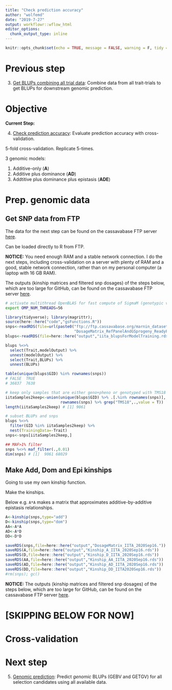 ```yaml
---
title: "Check prediction accuracy"
author: "wolfemd"
date: "2019-7-27"
output: workflowr::wflow_html
editor_options:
  chunk_output_type: inline
---
```


```r
knitr::opts_chunk$set(echo = TRUE, message = FALSE, warning = F, tidy = T, eval = F)
```

# Previous step 

3. [Get BLUPs combining all trial data](03-GetBLUPs.html): Combine data from all trait-trials to get BLUPs for downstream genomic prediction.

# Objective

**Current Step:**  

4. [Check prediction accuracy](04-CrossValidation.html): Evaluate prediction accuracy with cross-validation.

5-fold cross-validation. Replicate 5-times. 

3 genomic models:  

1. Additive-only (**A**)
2. Additive plus dominance (**AD**)
3. Addtitive plus dominance plus epistasis (**ADE**)

# Prep. genomic data 

## Get SNP data from FTP

The data for the next step can be found on the cassavabase FTP server [here](ftp://ftp.cassavabase.org/marnin_datasets/NGC_BigData/).

Can be loaded directly to R from FTP. 

**NOTICE:** You need enough RAM and a stable network connection. I do the next steps, including cross-validation on a server with plenty of RAM and a good, stable network connection, rather than on my personal computer (a laptop with 16 GB RAM). 

The outputs (kinship matrices and filtered snp dosages) of the steps below, which are too large for GitHub, can be found on the cassavabase FTP server [here](ftp://ftp.cassavabase.org/marnin_datasets/IITA_2020GS/).

```bash
# activate multithread OpenBLAS for fast compute of SigmaM (genotypic var-covar matrix)
export OMP_NUM_THREADS=56
```

```r
library(tidyverse); library(magrittr); 
source(here::here("code","gsFunctions.R"))
snps<-readRDS(file=url(paste0("ftp://ftp.cassavabase.org/marnin_datasets/NGC_BigData/",
                              "DosageMatrix_RefPanelAndGSprogeny_ReadyForGP_73019.rds")))
blups<-readRDS(file=here::here("output","iita_blupsForModelTraining.rds"))

blups %<>% 
  select(Trait,modelOutput) %>% 
  unnest(modelOutput) %>% 
  select(Trait,BLUPs) %>% 
  unnest(BLUPs)

table(unique(blups$GID) %in% rownames(snps)) 
# FALSE  TRUE 
# 36837  7638 

# keep only samples that are either geno+pheno or genotyped with TMS18 in the name.
iitaSamples2keep<-union(unique(blups$GID) %>% .[.%in% rownames(snps)],
                        rownames(snps) %>% grep("TMS18",.,value = T)) 
length(iitaSamples2keep) # [1] 9061

# subset BLUPs and snps
blups %<>% 
  filter(GID %in% iitaSamples2keep) %>% 
  nest(TrainingData=-Trait)
snps<-snps[iitaSamples2keep,]

## MAF>1% filter
snps %<>% maf_filter(.,0.01)
dim(snps) # [1]  9061 68029
```

## Make Add, Dom and Epi kinships

Going to use my own kinship function.

Make the kinships. 

Below e.g. `A*A` makes a matrix that approximates additive-by-additive epistasis relationships.
```r
A<-kinship(snps,type="add")
D<-kinship(snps,type="dom")
AA<-A*A
AD<-A*D
DD<-D*D

saveRDS(snps,file=here::here("output","DosageMatrix_IITA_2020Sep16."))
saveRDS(A,file=here::here("output","Kinship_A_IITA_2020Sep16.rds"))
saveRDS(D,file=here::here("output","Kinship_D_IITA_2020Sep16.rds"))
saveRDS(AA,file=here::here("output","Kinship_AA_IITA_2020Sep16.rds"))
saveRDS(AD,file=here::here("output","Kinship_AD_IITA_2020Sep16.rds"))
saveRDS(DD,file=here::here("output","Kinship_DD_IITA2020Sep16.rds"))
#rm(snps); gc()
```

**NOTICE:** The outputs (kinship matrices and filtered snp dosages) of the steps below, which are too large for GitHub, can be found on the cassavabase FTP server [here](ftp://ftp.cassavabase.org/marnin_datasets/IITA_2020GS/).


# [SKIPPING BELOW FOR NOW] 

# Cross-validation

# Next step

5. [Genomic prediction](05-GetGBLUPs.html): Predict _genomic_ BLUPs (GEBV and GETGV) for all selection candidates using all available data.

